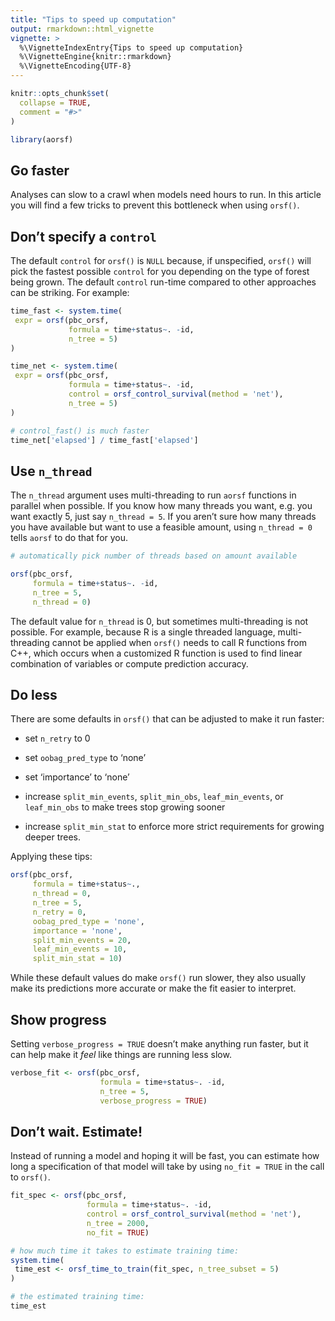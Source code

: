 ```yaml
---
title: "Tips to speed up computation"
output: rmarkdown::html_vignette
vignette: >
  %\VignetteIndexEntry{Tips to speed up computation}
  %\VignetteEngine{knitr::rmarkdown}
  %\VignetteEncoding{UTF-8}
---
```


```r
knitr::opts_chunk$set(
  collapse = TRUE,
  comment = "#>"
)
```

```r
library(aorsf)
```

## Go faster

Analyses can slow to a crawl when models need hours to run. In this article you will find a few tricks to prevent this bottleneck when using `orsf()`.

## Don't specify a `control`

The default `control` for `orsf()` is `NULL` because, if unspecified, `orsf()` will pick the fastest possible `control` for you depending on the type of forest being grown. The default `control` run-time compared to other approaches can be striking. For example:


```r

time_fast <- system.time(
 expr = orsf(pbc_orsf, 
             formula = time+status~. -id, 
             n_tree = 5)
)

time_net <- system.time(
 expr = orsf(pbc_orsf, 
             formula = time+status~. -id, 
             control = orsf_control_survival(method = 'net'), 
             n_tree = 5)
)

# control_fast() is much faster
time_net['elapsed'] / time_fast['elapsed']

```

## Use `n_thread`

The `n_thread` argument uses multi-threading to run `aorsf` functions in parallel when possible. If you know how many threads you want, e.g. you want exactly 5, just say `n_thread = 5`. If you aren't sure how many threads you have available but want to use a feasible amount, using `n_thread = 0` tells `aorsf` to do that for you. 

```r

# automatically pick number of threads based on amount available

orsf(pbc_orsf, 
     formula = time+status~. -id, 
     n_tree = 5,
     n_thread = 0)

```

The default value for `n_thread` is 0, but sometimes multi-threading is not possible. For example, because R is a single threaded language, multi-threading cannot be applied when `orsf()` needs to call R functions from C++, which occurs when a customized R function is used to find linear combination of variables or compute prediction accuracy.

## Do less

There are some defaults in `orsf()` that can be adjusted to make it run faster:

- set `n_retry` to 0 

- set `oobag_pred_type` to 'none' 

- set 'importance' to 'none' 

- increase `split_min_events`, `split_min_obs`, `leaf_min_events`, or `leaf_min_obs` to make trees stop growing sooner

- increase `split_min_stat` to enforce more strict requirements for growing deeper trees.

Applying these tips:

```r

orsf(pbc_orsf, 
     formula = time+status~., 
     n_thread = 0, 
     n_tree = 5, 
     n_retry = 0,
     oobag_pred_type = 'none', 
     importance = 'none',
     split_min_events = 20, 
     leaf_min_events = 10,
     split_min_stat = 10)

```

While these default values do make `orsf()` run slower, they also usually make its predictions more accurate or make the fit easier to interpret. 

## Show progress

Setting `verbose_progress = TRUE` doesn't make anything run faster, but it can help make it *feel* like things are running less slow.

```r

verbose_fit <- orsf(pbc_orsf, 
                    formula = time+status~. -id, 
                    n_tree = 5, 
                    verbose_progress = TRUE)

```

## Don't wait. Estimate!

Instead of running a model and hoping it will be fast, you can estimate how long a specification of that model will take by using `no_fit = TRUE` in the call to `orsf()`.

```r

fit_spec <- orsf(pbc_orsf, 
                 formula = time+status~. -id, 
                 control = orsf_control_survival(method = 'net'), 
                 n_tree = 2000,
                 no_fit = TRUE)

# how much time it takes to estimate training time:
system.time(
 time_est <- orsf_time_to_train(fit_spec, n_tree_subset = 5)
)

# the estimated training time:
time_est

```


